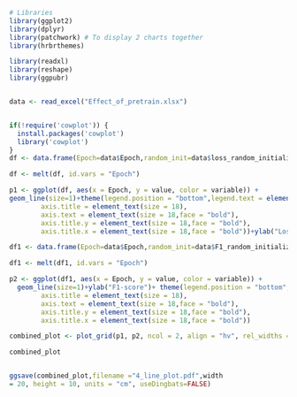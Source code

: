 ```{r plot loss and F1}
# Libraries
library(ggplot2)
library(dplyr)
library(patchwork) # To display 2 charts together
library(hrbrthemes)

library(readxl)
library(reshape)
library(ggpubr)


data <- read_excel("Effect_of_pretrain.xlsx")


if(!require('cowplot')) {
  install.packages('cowplot')
  library('cowplot')
}
df <- data.frame(Epoch=data$Epoch,random_init=data$loss_random_initialize,pre_train=data$loss_pretrain)

df <- melt(df, id.vars = "Epoch")

p1 <- ggplot(df, aes(x = Epoch, y = value, color = variable)) +
geom_line(size=1)+theme(legend.position = "bottom",legend.text = element_text(size = 18,face = "bold"),
        axis.title = element_text(size = 18),
        axis.text = element_text(size = 18,face = "bold"),
        axis.title.y = element_text(size = 18,face = "bold"),
        axis.title.x = element_text(size = 18,face = "bold"))+ylab("Loss")

df1 <- data.frame(Epoch=data$Epoch,random_init=data$F1_random_initialize,pre_train=data$F1_pretrain)

df1 <- melt(df1, id.vars = "Epoch")

p2 <- ggplot(df1, aes(x = Epoch, y = value, color = variable)) +
  geom_line(size=1)+ylab("F1-score")+ theme(legend.position = "bottom", legend.box = "horizontal", legend.margin = margin(t = 0, r = 0, b = -10, l = -20),legend.text = element_text(size = 18,face = "bold"),
        axis.title = element_text(size = 18),
        axis.text = element_text(size = 18,face = "bold"),
        axis.title.y = element_text(size = 18,face = "bold"),
        axis.title.x = element_text(size = 18,face = "bold"))

combined_plot <- plot_grid(p1, p2, ncol = 2, align = "hv", rel_widths = c(1, 1))

combined_plot


ggsave(combined_plot,filename ="4_line_plot.pdf",width
= 20, height = 10, units = "cm", useDingbats=FALSE)

```
